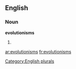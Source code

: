 ==English==

===Noun===
'''evolutionisms'''

# {{plural of|[[evolutionism]]}}

[[Category:English plurals]]

[[ar:evolutionisms]]
[[fr:evolutionisms]]